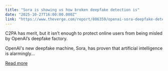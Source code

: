 ```yaml
---
title: "Sora is showing us how broken deepfake detection is"
date: "2025-10-27T16:00:00.000Z"
link: "https://www.theverge.com/report/806359/openai-sora-deepfake-detection-c2pa-content-credentials"
---
```


C2PA has merit, but it isn’t enough to protect online users from being misled by OpenAI’s deepfake factory.	

OpenAI's new deepfake machine, Sora, has proven that artificial intelligence is alarmingly...

[Read more](https://www.theverge.com/report/806359/openai-sora-deepfake-detection-c2pa-content-credentials)

